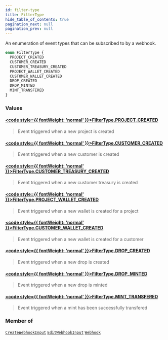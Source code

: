 ```yaml
---
id: filter-type
title: FilterType
hide_table_of_contents: true
pagination_next: null
pagination_prev: null
---
```








An enumeration of event types that can be subscribed to by a webhook.

```graphql
enum FilterType {
  PROJECT_CREATED
  CUSTOMER_CREATED
  CUSTOMER_TREASURY_CREATED
  PROJECT_WALLET_CREATED
  CUSTOMER_WALLET_CREATED
  DROP_CREATED
  DROP_MINTED
  MINT_TRANSFERED
}
```


### Values

#### [<code style={{ fontWeight: 'normal' }}>FilterType.<b>PROJECT_CREATED</b></code>](#) 
> Event triggered when a new project is created
> 

#### [<code style={{ fontWeight: 'normal' }}>FilterType.<b>CUSTOMER_CREATED</b></code>](#) 
> Event triggered when a new customer is created
> 

#### [<code style={{ fontWeight: 'normal' }}>FilterType.<b>CUSTOMER_TREASURY_CREATED</b></code>](#) 
> Event triggered when a new customer treasury is created
> 

#### [<code style={{ fontWeight: 'normal' }}>FilterType.<b>PROJECT_WALLET_CREATED</b></code>](#) 
> Event triggered when a new wallet is created for a project
> 

#### [<code style={{ fontWeight: 'normal' }}>FilterType.<b>CUSTOMER_WALLET_CREATED</b></code>](#) 
> Event triggered when a new wallet is created for a customer
> 

#### [<code style={{ fontWeight: 'normal' }}>FilterType.<b>DROP_CREATED</b></code>](#) 
> Event triggered when a new drop is created
> 

#### [<code style={{ fontWeight: 'normal' }}>FilterType.<b>DROP_MINTED</b></code>](#) 
> Event triggered when a new drop is minted
> 

#### [<code style={{ fontWeight: 'normal' }}>FilterType.<b>MINT_TRANSFERED</b></code>](#) 
> Event triggered when a mint has been successfully transfered
> 



### Member of

[`CreateWebhookInput`](/api/inputs/create-webhook-input)  <Badge class="secondary" text="input"/><Bullet />[`EditWebhookInput`](/api/inputs/edit-webhook-input)  <Badge class="secondary" text="input"/><Bullet />[`Webhook`](/api/objects/webhook)  <Badge class="secondary" text="object"/>



